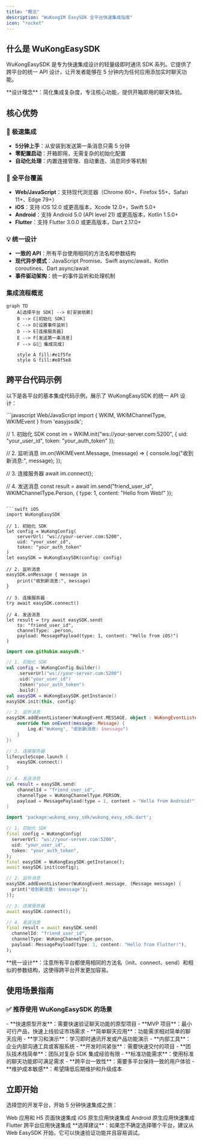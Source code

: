 ```yaml
---
title: "概览"
description: "WuKongIM EasySDK 全平台快速集成指南"
icon: "rocket"
---
```


## 什么是 WuKongEasySDK

WuKongEasySDK 是专为快速集成设计的轻量级即时通讯 SDK 系列。它提供了跨平台的统一 API 设计，让开发者能够在 5 分钟内为任何应用添加实时聊天功能。

<Note>
  **设计理念**：简化集成复杂度，专注核心功能，提供开箱即用的聊天体验。
</Note>

## 核心优势

### 🚀 极速集成
- **5分钟上手**：从安装到发送第一条消息只需 5 分钟
- **零配置启动**：开箱即用，无需复杂的初始化配置
- **自动化处理**：内置连接管理、自动重连、消息同步等机制

### 📱 全平台覆盖
- **Web/JavaScript**：支持现代浏览器（Chrome 60+、Firefox 55+、Safari 11+、Edge 79+）
- **iOS**：支持 iOS 12.0 或更高版本，Xcode 12.0+，Swift 5.0+
- **Android**：支持 Android 5.0 (API level 21) 或更高版本，Kotlin 1.5.0+
- **Flutter**：支持 Flutter 3.0.0 或更高版本，Dart 2.17.0+

### 💡 统一设计
- **一致的 API**：所有平台使用相同的方法名和参数结构
- **现代异步模式**：JavaScript Promise、Swift async/await、Kotlin coroutines、Dart async/await
- **事件驱动架构**：统一的事件监听和处理机制


### 集成流程概览

```mermaid
graph TD
    A[选择平台 SDK] --> B[安装依赖]
    B --> C[初始化 SDK]
    C --> D[设置事件监听]
    D --> E[连接服务器]
    E --> F[发送第一条消息]
    F --> G[🎉 集成完成]

    style A fill:#e1f5fe
    style G fill:#e8f5e8
```

## 跨平台代码示例

以下是各平台的基本集成代码示例，展示了 WuKongEasySDK 的统一 API 设计：

<CodeGroup>
```javascript Web/JavaScript
import { WKIM, WKIMChannelType, WKIMEvent } from 'easyjssdk';

// 1. 初始化 SDK
const im = WKIM.init("ws://your-server.com:5200", {
    uid: "your_user_id",
    token: "your_auth_token"
});

// 2. 监听消息
im.on(WKIMEvent.Message, (message) => {
    console.log("收到新消息:", message);
});

// 3. 连接服务器
await im.connect();

// 4. 发送消息
const result = await im.send("friend_user_id", WKIMChannelType.Person, {
    type: 1,
    content: "Hello from Web!"
});
```

```swift iOS
import WuKongEasySDK

// 1. 初始化 SDK
let config = WuKongConfig(
    serverUrl: "ws://your-server.com:5200",
    uid: "your_user_id",
    token: "your_auth_token"
)
let easySDK = WuKongEasySDK(config: config)

// 2. 监听消息
easySDK.onMessage { message in
    print("收到新消息:", message)
}

// 3. 连接服务器
try await easySDK.connect()

// 4. 发送消息
let result = try await easySDK.send(
    to: "friend_user_id",
    channelType: .person,
    payload: MessagePayload(type: 1, content: "Hello from iOS!")
)
```

```kotlin Android
import com.githubim.easysdk.*

// 1. 初始化 SDK
val config = WuKongConfig.Builder()
    .serverUrl("ws://your-server.com:5200")
    .uid("your_user_id")
    .token("your_auth_token")
    .build()
val easySDK = WuKongEasySDK.getInstance()
easySDK.init(this, config)

// 2. 监听消息
easySDK.addEventListener(WuKongEvent.MESSAGE, object : WuKongEventListener<Message> {
    override fun onEvent(message: Message) {
        Log.d("WuKong", "收到新消息: $message")
    }
})

// 3. 连接服务器
lifecycleScope.launch {
    easySDK.connect()
}

// 4. 发送消息
val result = easySDK.send(
    channelId = "friend_user_id",
    channelType = WuKongChannelType.PERSON,
    payload = MessagePayload(type = 1, content = "Hello from Android!")
)
```

```dart Flutter
import 'package:wukong_easy_sdk/wukong_easy_sdk.dart';

// 1. 初始化 SDK
final config = WuKongConfig(
  serverUrl: "ws://your-server.com:5200",
  uid: "your_user_id",
  token: "your_auth_token",
);
final easySDK = WuKongEasySDK.getInstance();
await easySDK.init(config);

// 2. 监听消息
easySDK.addEventListener(WuKongEvent.message, (Message message) {
  print("收到新消息: $message");
});

// 3. 连接服务器
await easySDK.connect();

// 4. 发送消息
final result = await easySDK.send(
  channelId: "friend_user_id",
  channelType: WuKongChannelType.person,
  payload: MessagePayload(type: 1, content: "Hello from Flutter!"),
);
```
</CodeGroup>

<Note>
  **统一设计**：注意所有平台都使用相同的方法名（init、connect、send）和相似的参数结构，这使得跨平台开发更加容易。
</Note>

## 使用场景指南

### ✅ 推荐使用 WuKongEasySDK 的场景

<Tabs>
  <Tab title="项目类型">
    - **快速原型开发**：需要快速验证聊天功能的原型项目
    - **MVP 项目**：最小可行产品，快速上线验证市场需求
    - **简单聊天应用**：功能需求相对简单的聊天应用
    - **学习和演示**：学习即时通讯开发或产品功能演示
    - **内部工具**：企业内部沟通工具或客服系统
  </Tab>
  <Tab title="技术要求">
    - **开发时间紧张**：需要快速交付的项目
    - **团队技术栈简单**：团队对复杂 SDK 集成经验有限
    - **标准功能需求**：使用标准的聊天功能即可满足需求
    - **跨平台一致性**：需要多平台保持一致的用户体验
    - **维护成本敏感**：希望降低后期维护和升级成本
  </Tab>
</Tabs>


## 立即开始

选择您的开发平台，开始 5 分钟快速集成之旅：

<CardGroup cols={2}>
  <Card title="Web" icon="globe" href="/zh/sdk/easy/javascript/getting-started">
    Web 应用和 H5 页面快速集成
  </Card>
  <Card title="iOS" icon="apple" href="/zh/sdk/easy/ios/getting-started">
    iOS 原生应用快速集成
  </Card>
  <Card title="Android" icon="android" href="/zh/sdk/easy/android/getting-started">
    Android 原生应用快速集成
  </Card>
  <Card title="Flutter" icon="flutter" href="/zh/sdk/easy/flutter/getting-started">
    Flutter 跨平台应用快速集成
  </Card>
</CardGroup>

<Tip>
  **选择建议**：如果您不确定选择哪个平台，建议从 Web EasySDK 开始，它可以快速验证功能并且容易调试。
</Tip>
